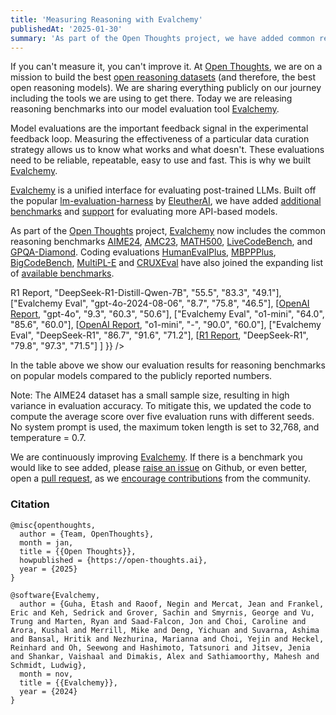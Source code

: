 ```yaml
---
title: 'Measuring Reasoning with Evalchemy'
publishedAt: '2025-01-30'
summary: 'As part of the Open Thoughts project, we have added common reasoning benchmarks into Evalchemy.'
---
```


If you can't measure it, you can't improve it. At [Open Thoughts](https://github.com/open-thoughts/open-thoughts), we are on a mission to build the best [open reasoning datasets](https://huggingface.co/open-thoughts) (and therefore, the best open reasoning models). We are sharing everything publicly on our journey including the tools we are using to get there. Today we are releasing reasoning benchmarks into our model evaluation tool [Evalchemy](https://github.com/mlfoundations/evalchemy). 

Model evaluations are the important feedback signal in the experimental feedback loop. Measuring the effectiveness of a particular data curation strategy allows us to know what works and what doesn't. These evaluations need to be reliable, repeatable, easy to use and fast. This is why we built [Evalchemy](https://github.com/mlfoundations/evalchemy). 

[Evalchemy](https://github.com/mlfoundations/evalchemy) is a unified interface for evaluating post-trained LLMs. Built off the popular [lm-evaluation-harness](https://github.com/EleutherAI/lm-evaluation-harness) by [EleutherAI](https://www.eleuther.ai/), we have added [additional benchmarks](https://github.com/mlfoundations/Evalchemy?tab=readme-ov-file#built-in-benchmarks) and [support](https://github.com/mlfoundations/Evalchemy?tab=readme-ov-file#-whats-new) for evaluating more API-based models. 

As part of the [Open Thoughts](https://github.com/open-thoughts/open-thoughts) project, [Evalchemy](https://github.com/mlfoundations/evalchemy) now includes the common reasoning benchmarks [AIME24](https://huggingface.co/datasets/AI-MO/aimo-validation-aime), [AMC23](https://huggingface.co/datasets/AI-MO/aimo-validation-amc), [MATH500](https://github.com/openai/prm800k/tree/main?tab=readme-ov-file#math-splits), [LiveCodeBench](https://livecodebench.github.io/), and [GPQA-Diamond](https://huggingface.co/datasets/Idavidrein/gpqa). Coding evaluations [HumanEvalPlus](https://github.com/evalplus/evalplus), [MBPPPlus](https://github.com/evalplus/evalplus), [BigCodeBench](https://arxiv.org/abs/2406.15877), [MultiPL-E](https://github.com/nuprl/MultiPL-E/) and [CRUXEval](https://arxiv.org/abs/2401.03065) have also joined the expanding list of [available benchmarks](https://github.com/mlfoundations/Evalchemy?tab=readme-ov-file#built-in-benchmarks). 


<Table
  data={{
    headers: [
      "Method",
      "Model Name",
      "AIME2024",
      "MATH500",
      "GPQA-Diamond"
    ],
    rows: [
      ["Evalchemy Eval", "DeepSeek-R1-Distill-Qwen-7B", "60.0", "88.2", "46.9"],
      [<a href="https://github.com/deepseek-ai/DeepSeek-R1/blob/main/DeepSeek_R1.pdf">R1 Report</a>, "DeepSeek-R1-Distill-Qwen-7B", "55.5", "83.3", "49.1"],
      ["Evalchemy Eval", "gpt-4o-2024-08-06", "8.7", "75.8", "46.5"],
      [<a href="https://openai.com/index/learning-to-reason-with-llms/">OpenAI Report</a>, "gpt-4o", "9.3", "60.3", "50.6"],
      ["Evalchemy Eval", "o1-mini", "64.0", "85.6", "60.0"],
      [<a href="https://openai.com/index/openai-o1-mini-advancing-cost-efficient-reasoning/">OpenAI Report</a>, "o1-mini", "-", "90.0", "60.0"],
      ["Evalchemy Eval", "DeepSeek-R1", "86.7", "91.6", "71.2"],
      [<a href="https://github.com/deepseek-ai/DeepSeek-R1/blob/main/DeepSeek_R1.pdf">R1 Report</a>, "DeepSeek-R1", "79.8", "97.3", "71.5"]
    ]
  }}
/>

In the table above we show our evaluation results for reasoning benchmarks on popular models compared to the publicly reported numbers. 

Note: The AIME24 dataset has a small sample size, resulting in high variance in evaluation accuracy. To mitigate this, we updated the code to compute the average score over five evaluation runs with different seeds. No system prompt is used, the maximum token length is set to 32,768, and temperature = 0.7.

We are continuously improving [Evalchemy](https://github.com/mlfoundations/evalchemy). If there is a benchmark you would like to see added, please [raise an issue](https://github.com/mlfoundations/evalchemy/issues) on Github, or even better, open a [pull request](https://github.com/mlfoundations/evalchemy/pulls), as we [encourage contributions](https://github.com/mlfoundations/evalchemy?tab=readme-ov-file#contributing) from the community. 

### Citation
```
@misc{openthoughts,
  author = {Team, OpenThoughts},
  month = jan,
  title = {{Open Thoughts}},
  howpublished = {https://open-thoughts.ai},
  year = {2025}
}
```


```
@software{Evalchemy,
  author = {Guha, Etash and Raoof, Negin and Mercat, Jean and Frankel, Eric and Keh, Sedrick and Grover, Sachin and Smyrnis, George and Vu, Trung and Marten, Ryan and Saad-Falcon, Jon and Choi, Caroline and Arora, Kushal and Merrill, Mike and Deng, Yichuan and Suvarna, Ashima and Bansal, Hritik and Nezhurina, Marianna and Choi, Yejin and Heckel, Reinhard and Oh, Seewong and Hashimoto, Tatsunori and Jitsev, Jenia and Shankar, Vaishaal and Dimakis, Alex and Sathiamoorthy, Mahesh and Schmidt, Ludwig},
  month = nov,
  title = {{Evalchemy}},
  year = {2024}
}
```
